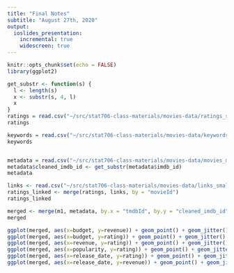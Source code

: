 ```yaml
---
title: "Final Notes"
subtitle: "August 27th, 2020"
output:
  ioslides_presentation:
    incremental: true
    widescreen: true
---
```


```r
knitr::opts_chunk$set(echo = FALSE)
library(ggplot2)
```



```r

get_substr <- function(s) {
  l <- length(s)
  x <- substr(s, 4, l)
  x
}
ratings = read.csv("~/src/stat706-class-materials/movies-data/ratings_small.csv")
ratings

keywords = read.csv("~/src/stat706-class-materials/movies-data/keywords.csv")
keywords


metadata = read.csv("~/src/stat706-class-materials/movies-data/movies_metadata.csv")
metadata$cleaned_imdb_id <- get_substr(metadata$imdb_id)
metadata

links <- read.csv("~/src/stat706-class-materials/movies-data/links_small.csv")
ratings_linked <- merge(ratings, links, by = "movieId")
ratings_linked 

merged <- merge(m1, metadata, by.x = "tmdbId", by.y = "cleaned_imdb_id")
merged
```

```r
ggplot(merged, aes(x=budget, y=revenue)) + geom_point() + geom_jitter()
ggplot(merged, aes(x=budget, y=rating)) + geom_point() + geom_jitter()
ggplot(merged, aes(x=revenue, y=rating)) + geom_point() + geom_jitter()
ggplot(merged, aes(x=popularity, y=rating)) + geom_point() + geom_jitter()
ggplot(merged, aes(x=release_date, y=rating)) + geom_point() + geom_jitter()
ggplot(merged, aes(x=release_date, y=revenue)) + geom_point() + geom_jitter()
```
